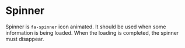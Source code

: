 
<Meta title="MDX|Spinner" component={Spinner} />

# Spinner

Spinner is `fa-spinner` icon animated. It should be used when some information is being loaded. When the loading is completed, the spinner must disappear. 

<Preview>
	<div>
		<Spinner />
		<Spinner size={24}/>
	</div>
</Preview>

<Props of={Spinner} />